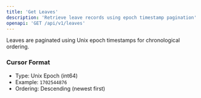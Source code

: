 ```yaml
---
title: 'Get Leaves'
description: 'Retrieve leave records using epoch timestamp pagination'
openapi: 'GET /api/v1/leaves'
---
```


Leaves are paginated using Unix epoch timestamps for chronological ordering.

### Cursor Format
- Type: Unix Epoch (int64)
- Example: `1702544876`
- Ordering: Descending (newest first)